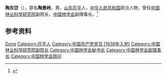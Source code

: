 '''陶东岱'''（{{bd|1911年|4月15日|2004年|8月2日}}），原名'''陶景岭'''，男，[[山东|山东]][[茌平|茌平]]人，[[中华人民共和国|中华人民共和国]]政治人物，曾任[[中国林业科学研究院|中国林业科学研究院]]副院长，[[中国林学会|中国林学会]]副理事长。<ref>{{Cite web|title=沉痛悼念陶东岱同志|url=http://www.forestry.gov.cn/lxh/1460/13102/5.html|accessdate=2021-01-02|work=中国林学会通讯}}</ref>

== 参考资料 ==
{{reflist}}

{{中国人物小作品}}
{{Navboxes
| title  = 陶东岱在[[中国林学会|中国林学会]]的职务
| list1  =
{{中国林学会第二届理事会}}
{{中国林学会第三届理事会}}
{{中国林学会第四届理事会}}
{{中国林学会第五届理事会}}
}}

{{Authority control}}
{{DEFAULTSORT:Tao陶}}
[[Category:陶姓|Dong]]
[[Category:茌平人|Category:茌平人]]
[[Category:中国共产党党员_(1938年入党)|Category:中国共产党党员 (1938年入党)]]
[[Category:中国林业科学研究院副院长|Category:中国林业科学研究院副院长]]
[[Category:中国林学会秘书长|Category:中国林学会秘书长]]
[[Category:中国林学会副理事长|Category:中国林学会副理事长]]
[[Category:中国林学会顾问|Category:中国林学会顾问]]